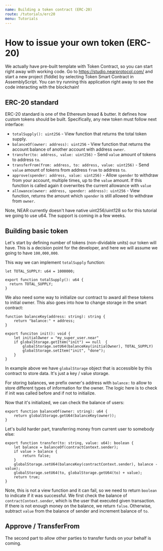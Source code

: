 ```yaml
---
name: Building a token contract (ERC-20)
route: /tutorials/erc20
menu: Tutorials
---
```


# How to issue your own token (ERC-20)

We actually have pre-built template with Token Contract, so you can start right away with working code.
Go to https://studio.nearprotocol.com/ and start a new project (fiddle) by selecting Token Smart Contract in AssemblyScript. 
You can try running this application right away to see the code interacting with the blockchain!

## ERC-20 standard

ERC-20 standard is one of the Ethereum bread & butter. It defines how custom tokens should be built.
Specifically, any new token must follow next interface:
 - `totalSupply(): uint256` - View function that returns the total token supply.
 - `balanceOf(owner: address): uint256` - View function that returns the account balance of another account with address `owner`.
 - `transfer(to: address, value: uint256)` - Send `value` amount of tokens to address `to`.
 - `transferFrom(from: address, to: address, value: uint256)` - Send `value` amount of tokens from address `from` to address `to`.
 - `approve(spender: address, value: uint256)` - Allow `spender` to withdraw from your account, multiple times, up to the `value` amount. If this function is called again it overwrites the current allowance with `value`
 - `allowance(owner: address, spender: address): uint256` - View function, returns the amount which `spender` is still allowed to withdraw from `owner`.

Note, NEAR currently doesn't have native uint256/uint128 so for this tutorial we going to use u64. The support is coming in a few weeks.

## Building basic token

Let's start by defining number of tokens (non-dividable units) our token will have.
This is a decision point for the developer, and here we will assume we going to have `100,000,000`.

This way we can implement `totalSupply` function:

```
let TOTAL_SUPPLY: u64 = 1000000;

export function totalSupply(): u64 {
  return TOTAL_SUPPLY;
}
```

We also need some way to initialize our contract to award all these tokens to initial owner.
This also goes into how to change storage in the smart contract:

```
function balanceKey(address: string): string {
    return "balance:" + address;
}

export funciton init(): void {
    let initialOwner = "my_super_user.near"
    if globalStorage.getItem("init") == null  {
        globalStorage.setU64(balanceKey(initialOwner), TOTAL_SUPPLY)
        globalStorage.setItem("init", "done");
    }
}
```

In example above we have `globalStorage` object that is accessible by this contract to store data.
It's just a key / value storage.

For storing balances, we prefix owner's address with `balance:` to allow to store different types of information for the owner.
The logic here is to check if init was called before and if not to initialize.

Now that it's initialized, we can check the balance of users:

```
export function balanceOf(owner: string): u64 {
    return globalStorage.getU64(balanceKey(owner));
}
```

Let's build harder part, transferring money from current user to somebody else:

```
export function transfer(to: string, value: u64): boolean {
    let balance = balanceOf(contractContext.sender);
    if value > balance {
        return false;
    }
    globalStorage.setU64(balanceKey(contractContext.sender), balance - value);
    globalStorage.setU64(to, globalStorage.getU64(to) + value);
    return true;
}
```

Note, this is not a view function and it can fail, so we need to return `boolean` to indicate if it was successful.
We first check the balance of `contractContext.sender`, which is the user that executed given transaction.
If there is not enough money on the balance, we return `false`. Otherwise, subtract `value` from the balance of sender and increment balance of `to`.

## Approve / TransferFrom

The second part to allow other parties to transfer funds on your behalf is coming.
